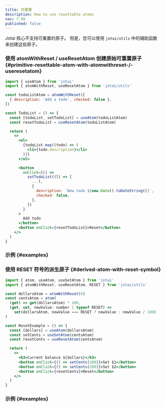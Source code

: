 ```yaml
---
title: 可重置
description: How to use resettable atoms
nav: 7.99
published: false
---
```


Jotai 核心不支持可重置的原子。
但是，您可以使用 `jotai/utils` 中的辅助函数来创建这些原子。

### 使用 atomWithReset / useResetAtom 创建原始可重置原子 {#primitive-resettable-atom-with-atomwithreset-/-useresetatom}

```jsx
import { useAtom } from 'jotai'
import { atomWithReset, useResetAtom } from 'jotai/utils'

const todoListAtom = atomWithReset([
  { description: 'Add a todo', checked: false },
])

const TodoList = () => {
  const [todoList, setTodoList] = useAtom(todoListAtom)
  const resetTodoList = useResetAtom(todoListAtom)

  return (
    <>
      <ul>
        {todoList.map((todo) => (
          <li>{todo.description}</li>
        ))}
      </ul>

      <button
        onClick={() =>
          setTodoList((l) => [
            ...l,
            {
              description: `New todo ${new Date().toDateString()}`,
              checked: false,
            },
          ])
        }
      >
        Add todo
      </button>
      <button onClick={resetTodoList}>Reset</button>
    </>
  )
}
```

### 示例 {#examples}

<CodeSandbox id="w91cq" />

### 使用 RESET 符号的派生原子 {#derived-atom-with-reset-symbol}

```jsx
import { atom, useAtom, useSetAtom } from 'jotai'
import { atomWithReset, useResetAtom, RESET } from 'jotai/utils'

const dollarsAtom = atomWithReset(0)
const centsAtom = atom(
  (get) => get(dollarsAtom) * 100,
  (get, set, newValue: number | typeof RESET) =>
    set(dollarsAtom, newValue === RESET ? newValue : newValue / 100)
)

const ResetExample = () => {
  const [dollars] = useAtom(dollarsAtom)
  const setCents = useSetAtom(centsAtom)
  const resetCents = useResetAtom(centsAtom)

  return (
    <>
      <h3>Current balance ${dollars}</h3>
      <button onClick={() => setCents(100)}>Set $1</button>
      <button onClick={() => setCents(200)}>Set $2</button>
      <button onClick={resetCents}>Reset</button>
    </>
  )
}
```

### 示例 {#examples}

<CodeSandbox id="41c0s" />

